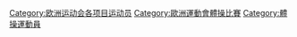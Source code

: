 [[Category:欧洲运动会各项目运动员|Category:欧洲运动会各项目运动员]]
[[Category:歐洲運動會體操比賽|Category:歐洲運動會體操比賽]]
[[Category:體操運動員|Category:體操運動員]]